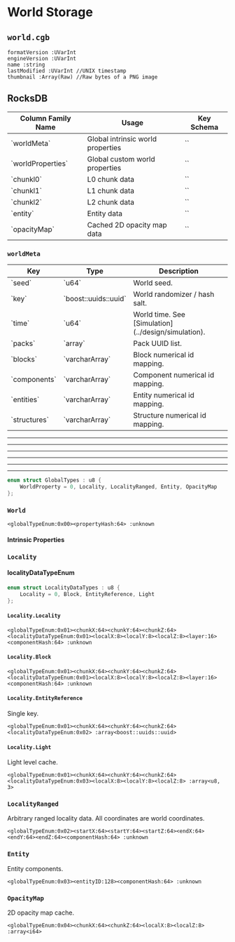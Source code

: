 ﻿---
sidebar_position: 1
---

# World Storage

## `world.cgb`

```
formatVersion :UVarInt
engineVersion :UVarInt
name :string
lastModified :UVarInt //UNIX timestamp
thumbnail :Array(Raw) //Raw bytes of a PNG image
```

## RocksDB

<table style={{textAlign: "center"}}>
    <thead><tr>
        <th>Column Family Name</th>
        <th>Usage</th>
        <th>Key Schema</th>
    </tr></thead>
    <tbody>
        <tr>
            <td>`worldMeta`</td>
            <td>Global intrinsic world properties</td>
            <td>`<property_name>`</td>
        </tr>
        <tr>
            <td>`worldProperties`</td>
            <td>Global custom world properties</td>
            <td>`<namespace:property_name>`</td>
        </tr>
        <tr>
            <td>`chunkl0`</td>
            <td>L0 chunk data</td>
            <td>`<dimensionID:64><worldCoordsMortonXYZ:192>`</td>
        </tr>
        <tr>
            <td>`chunkl1`</td>
            <td>L1 chunk data</td>
            <td>`<dimensionID:64><l1CoordsMortonXYZ:192>`</td>
        </tr>
        <tr>
            <td>`chunkl2`</td>
            <td>L2 chunk data</td>
            <td>`<dimensionID:64><l2CoordsMortonXYZ:192>`</td>
        </tr>
        <tr>
            <td>`entity`</td>
            <td>Entity data</td>
            <td>`<entityUUID:128>`</td>
        </tr>
        <tr>
            <td>`opacityMap`</td>
            <td>Cached 2D opacity map data</td>
            <td>`<dimensionID:64><l2CoordsMortonXZ:128>`</td>
        </tr>
    </tbody>
</table>

### `worldMeta`

<table style={{textAlign: "center"}}>
    <thead><tr>
        <th>Key</th>
        <th>Type</th>
        <th>Description</th>
    </tr></thead>
    <tbody>
        <tr>
            <td>`seed`</td>
            <td>`u64`</td>
            <td>World seed.</td>
        </tr>
        <tr>
            <td>`key`</td>
            <td>`boost::uuids::uuid`</td>
            <td>World randomizer / hash salt.</td>
        </tr>
        <tr>
            <td>`time`</td>
            <td>`u64`</td>
            <td>World time. See [Simulation](../design/simulation).</td>
        </tr>
        <tr>
            <td>`packs`</td>
            <td>`array<boost::uuids::uuid>`</td>
            <td>Pack UUID list.</td>
        </tr>
        <tr>
            <td>`blocks`</td>
            <td>`varcharArray`</td>
            <td>Block numerical id mapping.</td>
        </tr>
        <tr>
            <td>`components`</td>
            <td>`varcharArray`</td>
            <td>Component numerical id mapping.</td>
        </tr>
        <tr>
            <td>`entities`</td>
            <td>`varcharArray`</td>
            <td>Entity numerical id mapping.</td>
        </tr>
        <tr>
            <td>`structures`</td>
            <td>`varcharArray`</td>
            <td>Structure numerical id mapping.</td>
        </tr>
    </tbody>
</table>

---
---
---
---
---
---

```cpp
enum struct GlobalTypes : u8 {
    WorldProperty = 0, Locality, LocalityRanged, Entity, OpacityMap
};
```

### `World`

```
<globalTypeEnum:0x00><propertyHash:64> :unknown
```

#### Intrinsic Properties

### `Locality`

#### localityDataTypeEnum

```cpp
enum struct LocalityDataTypes : u8 {
    Locality = 0, Block, EntityReference, Light
};
```

#### `Locality.Locality`

```
<globalTypeEnum:0x01><chunkX:64><chunkY:64><chunkZ:64><localityDataTypeEnum:0x01><localX:8><localY:8><localZ:8><layer:16><componentHash:64> :unknown
```

#### `Locality.Block`

```
<globalTypeEnum:0x01><chunkX:64><chunkY:64><chunkZ:64><localityDataTypeEnum:0x01><localX:8><localY:8><localZ:8><layer:16><componentHash:64> :unknown
```

#### `Locality.EntityReference`

Single key.

```
<globalTypeEnum:0x01><chunkX:64><chunkY:64><chunkZ:64><localityDataTypeEnum:0x02> :array<boost::uuids::uuid>
```

#### `Locality.Light`

Light level cache.

```
<globalTypeEnum:0x01><chunkX:64><chunkY:64><chunkZ:64><localityDataTypeEnum:0x03><localX:8><localY:8><localZ:8> :array<u8, 3>
```

### `LocalityRanged`

Arbitrary ranged locality data. All coordinates are world coordinates.

```
<globalTypeEnum:0x02><startX:64><startY:64><startZ:64><endX:64><endY:64><endZ:64><componentHash:64> :unknown
```

### `Entity`

Entity components.

```
<globalTypeEnum:0x03><entityID:128><componentHash:64> :unknown
```

### `OpacityMap`

2D opacity map cache.

```
<globalTypeEnum:0x04><chunkX:64><chunkZ:64><localX:8><localZ:8> :array<i64>
```